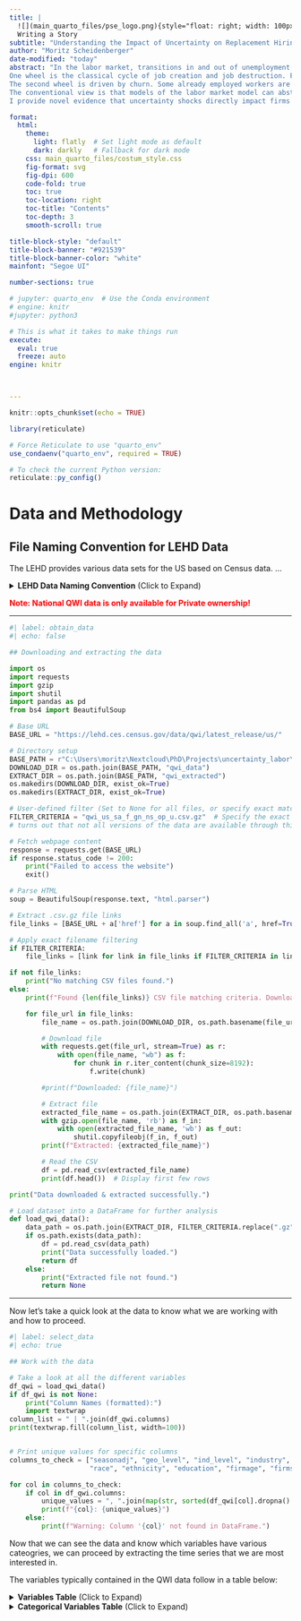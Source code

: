 ```yaml
---
title: |
  ![](main_quarto_files/pse_logo.png){style="float: right; width: 100px;"}
  Writing a Story
subtitle: "Understanding the Impact of Uncertainty on Replacement Hiring"
author: "Moritz Scheidenberger"
date-modified: "today"
abstract: "In the labor market, transitions in and out of unemployment are driven by two wheels.
One wheel is the classical cycle of job creation and job destruction. Firms create jobs for which they hire unemployed workers. Simulatenously, some already filled jobs are destroyed and the associated workers become unemployed.
The second wheel is driven by churn. Some already employed workers are hired by another firm and leave behind an empty position which, subsequently, may be filled by another already employed worker who themselves leaves behind a position. So the churn wheel keeps turning until the empty position is filled by a previously unemployed worker.
The conventional view is that models of the labor market model can abstract from the churn wheel when mainly interested in unemployment dynamics. Since job creation must equal job destruction, the number of UE transitions is determined by the EU transitions. EE transitions offset eachother and do not matter for unemploymend dynamics. Yet, disregarding replacement hiring dynamics risks missing essential labor market effects when economic shocks alter firms' quit replacement decisions through mechanisms beyond the usual business cycle impact.
I provide novel evidence that uncertainty shocks directly impact firms' replacement hiring decisions. The reluctance to rehire under uncertainty arises because firms treat existing positions as valuable but sunk investments, leading to a wait-and-see approach."

format:
  html:
    theme:
      light: flatly  # Set light mode as default
      dark: darkly   # Fallback for dark mode
    css: main_quarto_files/costum_style.css
    fig-format: svg
    fig-dpi: 600
    code-fold: true
    toc: true
    toc-location: right
    toc-title: "Contents"
    toc-depth: 3
    smooth-scroll: true

title-block-style: "default"
title-block-banner: "#921539"
title-block-banner-color: "white"
mainfont: "Segoe UI"

number-sections: true

# jupyter: quarto_env  # Use the Conda environment
# engine: knitr
#jupyter: python3

# This is what it takes to make things run
execute:
  eval: true
  freeze: auto
engine: knitr



---
```


```r
knitr::opts_chunk$set(echo = TRUE)

library(reticulate)

# Force Reticulate to use "quarto_env"
use_condaenv("quarto_env", required = TRUE)

# To check the current Python version:
reticulate::py_config()

```

# Data and Methodology

## File Naming Convention for LEHD Data

The LEHD provides various data sets for the US based on Census data. ...

<details>
<summary> **LEHD Data Naming Convention** (Click to Expand)</summary>

| **Component** | **Code** | **Description** |
|--------------|---------|----------------|
| **GEOHI (Geography Identifier)** | `all` | All available states |
| | `us` | National data (50 states + DC) |
| | `metro` | CBSA-level collection (metropolitan areas) |
| | `[st]` | Two-letter state postal code (e.g., `ca` for California) |
| | `[NNNNN]` | CBSA-derived code for metro areas |
| **DEMO (Demographic Breakdown)** | `d` | No demographic detail |
| | `rh` | Race by Ethnicity |
| | `sa` | Sex by Age |
| | `se` | Sex by Education |
| | `sarhe` | Combined `sa`, `rh`, and `se` |
| **FAS (Firm Age & Size Breakdown)** | `f` | No firm size or age breakdown |
| | `fa` | Firm age tabulations |
| | `fs` | Firm size tabulations |
| **GEOCAT (Geographic Category)** | `gb` | Metropolitan (complete) |
| | `gc` | Counties |
| | `gm` | Metropolitan/Micropolitan (state parts) |
| | `gn` | National (50 States + DC) |
| | `gs` | States |
| | `gw` | Workforce Investment Areas |
| **INDCAT (Industry Classification)** | `n` | All industries |
| | `ns` | NAICS sectors |
| | `n3` | NAICS subsectors |
| | `n4` | NAICS industry groups |
| **OWNCAT (Ownership Classification)** | `of` | Federal Government |
| | `op` | All Private |
| | `oslp` | State, Local, and Private ownership |
| **SA (Seasonal Adjustment)** | `s` | Seasonally adjusted |
| | `u` | Not seasonally adjusted |
| **EXT (File Format)** | `csv` | Comma-Separated file |
| | `pdf` | Printable PDF |
| | `xls` | Excel (limited availability) |
| | `xlsx` | Excel (not available for large files) |
*Source: [LEHD CSV Naming Convention](https://lehd.ces.census.gov/data/schema/V4.12.0/lehd_csv_naming.html)*

**Quick Example Breakdown**
- **qwi** → Quarterly Workforce Indicators (QWI) Counts
- **us** → National-level data
- **sa** → Sex by Age
- **f** → No firm size or age breakdown
- **gn** → National (50 states + DC)
- **ns** → NAICS sectors
- **op** → All Private ownership
- **u** → Not seasonally adjusted

</details>

<span style="color: red;">**Note: National QWI data is only available for Private ownership!**</span>

---

```python
#| label: obtain_data
#| echo: false

## Downloading and extracting the data

import os
import requests
import gzip
import shutil
import pandas as pd
from bs4 import BeautifulSoup

# Base URL
BASE_URL = "https://lehd.ces.census.gov/data/qwi/latest_release/us/"

# Directory setup
BASE_PATH = r"C:\Users\moritz\Nextcloud\PhD\Projects\uncertainty_labor\data"
DOWNLOAD_DIR = os.path.join(BASE_PATH, "qwi_data")
EXTRACT_DIR = os.path.join(BASE_PATH, "qwi_extracted")
os.makedirs(DOWNLOAD_DIR, exist_ok=True)
os.makedirs(EXTRACT_DIR, exist_ok=True)

# User-defined filter (Set to None for all files, or specify exact match criteria)
FILTER_CRITERIA = "qwi_us_sa_f_gn_ns_op_u.csv.gz"  # Specify the exact filename needed
# turns out that not all versions of the data are available through this site. Seasonally adjusted is not.

# Fetch webpage content
response = requests.get(BASE_URL)
if response.status_code != 200:
    print("Failed to access the website")
    exit()

# Parse HTML
soup = BeautifulSoup(response.text, "html.parser")

# Extract .csv.gz file links
file_links = [BASE_URL + a['href'] for a in soup.find_all('a', href=True) if a['href'].endswith('.csv.gz')]

# Apply exact filename filtering
if FILTER_CRITERIA:
    file_links = [link for link in file_links if FILTER_CRITERIA in link]

if not file_links:
    print("No matching CSV files found.")
else:
    print(f"Found {len(file_links)} CSV file matching criteria. Downloading...")

    for file_url in file_links:
        file_name = os.path.join(DOWNLOAD_DIR, os.path.basename(file_url))

        # Download file
        with requests.get(file_url, stream=True) as r:
            with open(file_name, "wb") as f:
                for chunk in r.iter_content(chunk_size=8192):
                    f.write(chunk)

        #print(f"Downloaded: {file_name}")

        # Extract file
        extracted_file_name = os.path.join(EXTRACT_DIR, os.path.basename(file_name).replace(".gz", ""))
        with gzip.open(file_name, 'rb') as f_in:
            with open(extracted_file_name, 'wb') as f_out:
                shutil.copyfileobj(f_in, f_out)
        print(f"Extracted: {extracted_file_name}")

        # Read the CSV
        df = pd.read_csv(extracted_file_name)
        print(df.head())  # Display first few rows

print("Data downloaded & extracted successfully.")

# Load dataset into a DataFrame for further analysis
def load_qwi_data():
    data_path = os.path.join(EXTRACT_DIR, FILTER_CRITERIA.replace(".gz", ""))
    if os.path.exists(data_path):
        df = pd.read_csv(data_path)
        print("Data successfully loaded.")
        return df
    else:
        print("Extracted file not found.")
        return None

```

---
Now let's take a quick look at the data to know what we are working with and how to proceed.

```python
#| label: select_data
#| echo: true

## Work with the data

# Take a look at all the different variables
df_qwi = load_qwi_data()
if df_qwi is not None:
    print("Column Names (formatted):")
    import textwrap
column_list = " | ".join(df_qwi.columns)
print(textwrap.fill(column_list, width=100))


# Print unique values for specific columns
columns_to_check = ["seasonadj", "geo_level", "ind_level", "industry", "ownercode", "sex", "agegrp",
                    "race", "ethnicity", "education", "firmage", "firmsize"]  # Adjust column names as needed

for col in columns_to_check:
    if col in df_qwi.columns:
        unique_values = ", ".join(map(str, sorted(df_qwi[col].dropna().unique())))
        print(f"{col}: {unique_values}")
    else:
        print(f"Warning: Column '{col}' not found in DataFrame.")

```

Now that we can see the data and know which variables have various cateogries, we can proceed by extracting the time series that we are most interested in.

The variables typically contained in the QWI data follow in a table below:


<details>
<summary> **Variables Table** (Click to Expand)</summary>

| Indicator Variable | Alternate Name | Status Flag | Indicator Name | Description | Units | Concept | Base |
|-------------------|---------------|-------------|---------------|-------------|-------|---------|------|
| Emp | B | sEmp | Beginning-of-Quarter Employment | Estimate of the total number of jobs on the first day of the reference quarter | Count | Employment | 1 |
| EmpEnd | E | sEmpEnd | End-of-Quarter Employment | Estimate of the number of jobs on the last day of the quarter | Count | Employment | 1 |
| EmpS | F | sEmpS | Full-Quarter Employment (Stable) | Estimate of stable jobs - the number of jobs that are held on both the first and last day of the quarter with the same employer | Count | Employment | 1 |
| EmpTotal | M | sEmpTotal | Employment - Reference Quarter | Estimated count of people employed in a firm at any time during the quarter | Count | Employment | 1 |
| EmpSpv | Fpv | sEmpSpv | Full-Quarter Employment in the Previous Quarter | Estimate of stable jobs in the quarter before the reference quarter | Count | Employment | 1 |
| HirA | A | sHirA | Hires (All Accessions) | Estimated number of workers who started a new job in the specified quarter | Count | Hire | 1 |
| HirN | H | sHirN | New Hires | Estimated number of workers who started a new job excluding recall hires | Count | Hire | 1 |
| HirR | R | sHirR | Recall Hires | Estimated number of workers who returned to the same employer where they had worked within the previous year | Count | Hire | 1 |
| Sep | S | sSep | Separations (All) | Estimated number of workers whose job with a given employer ended in the specified quarter | Count | Separation | 1 |
| HirAEnd | CA | sHirAEnd | End-of-Quarter Hires | Estimated number of workers who started a new job in the specified quarter, which continued into next quarter | Count | Hire | 1 |
| SepBeg | CS | sSepBeg | Beginning-of-Quarter Separations | Estimated number of workers whose job in the previous quarter continued and ended in the given quarter | Count | Separation | 1 |
| HirAEndRepl | EI | sHirAEndRepl | Replacement Hires | Hires into continuous quarter employment in excess of job creation | Count | Hire | 1 |
| HirAEndR | CAR | sHirAEndR | End-of-Quarter Hiring Rate | Hires as a percent of average employment | Rate | Hire | (Emp + EmpEnd)/2 |
| SepBegR | CSR | sSepBegR | Beginning-of-Quarter Separation Rate | Separations as a percent of average employment | Rate | Separation | (Emp + EmpEnd)/2 |
| HirAEndReplR | EIR | sHirAEndReplR | Replacement Hiring Rate | Replacement hires as a percent of the average of beginning- and end-of-quarter employment | Rate | Hire | (Emp + EmpEnd)/2 |
| HirAS | FA | sHirAS | Hires (All Hires into Full-Quarter Employment) | Estimated number of workers that started a job that lasted at least one full quarter with a given employer | Count | Hire | 1 |
| HirNS | FH | sHirNS | New Hires (New Hires into Full-Quarter Employment) | Estimated number of workers who started a job that they had not held within the past year and the job turned into a job that lasted at least a full quarter with a given employer | Count | Hire | 1 |
| SepS | FS | sSepS | Separations (Flows out of Full-Quarter Employment) | Estimated number of workers who had a job for at least a full quarter and then the job ended | Count | Separation | 1 |
| SepSnx | FSnx | sSepSnx | Separations in the Next Quarter (Flows out of Full-Quarter Employment) | Estimated number of workers in the next quarter who had a job for at least a full quarter and then the job ended | Count | Separation | 1 |
| TurnOvrS | FT | sTurnOvrS | Turnover (Stable) | The rate at which stable jobs begin and end | Rate | Turnover | 2*EmpS |
| FrmJbGn | JC | sFrmJbGn | Firm Job Gains (Job Creation) | Estimated number of jobs gained at firms throughout the quarter | Count | Job Flows | 1 |
| FrmJbLs | JD | sFrmJbLs | Firm Job Loss (Job Destruction) | Estimated number of jobs lost at firms throughout the quarter | Count | Job Flows | 1 |
| FrmJbC | JF | sFrmJbC | Firm Job Change (Net Change) | Difference between firm job gain and firm job loss | Count | Job Flows | 1 |
| FrmJbGnS | FJC | sFrmJbGnS | Firm Job Gains (Stable) | Estimated number of full-quarter jobs gained at firms | Count | Job Flows | 1 |
| FrmJbLsS | FJD | sFrmJbLsS | Firm Job Loss (Stable) | Estimated number of full-quarter jobs lost at firms | Count | Job Flows | 1 |
| FrmJbCS | FJF | sFrmJbCS | Firm Job Change (Stable; Net Change) | Net growth in jobs that last a full quarter | Count | Job Flows | 1 |
| EarnS | ZW3 | sEarnS | Average Monthly Earnings (Full-Quarter Employment) | Average monthly earnings of employees with stable jobs | Dollars | Earnings | EmpS |
| EarnBeg | ZW2B | sEarnBeg | Average Monthly Earnings (Beginning-of-Quarter Employment) | Average monthly earnings of employees who worked on the first day of the reference quarter | Dollars | Earnings | Emp |
| EarnHirAS | ZWFA | sEarnHirAS | Average Monthly Earnings (All Hires into Full-Quarter Employment) | Average monthly earnings for workers who started a job that turned into a job lasting a full quarter | Dollars | Earnings | HirAS |
| EarnHirNS | ZWFH | sEarnHirNS | Average Monthly Earnings (New Hires into Full-Quarter Employment) | Average monthly earnings of newly stable employees | Dollars | Earnings | HirNS |
| EarnSepS | ZWFS | sEarnSepS | Average Monthly Earnings (Flows out of Full-Quarter Employment) | Average monthly earnings of separations from full-quarter status at an establishment | Dollars | Earnings | SepSnx |
| Payroll | W1 | sPayroll | Total Quarterly Payroll | Total quarterly payroll for all jobs | Dollars | Earnings | 1 |

*Source: [LEHD Public Use Schema](https://lehd.ces.census.gov/data/schema/V4.12.0/lehd_public_use_schema.html)*
</details>



<details>
<summary> **Categorical Variables Table** (Click to Expand)</summary>

**5.1. Agegrp**

| **agegrp** | **Label** |
|-----------|--------------------------------|
| A00       | All Ages (14-99)               |
| A01       | 14-18                          |
| A02       | 19-21                          |
| A03       | 22-24                          |
| A04       | 25-34                          |
| A05       | 35-44                          |
| A06       | 45-54                          |
| A07       | 55-64                          |
| A08       | 65-99                          |

**5.2. Education**

| **education** | **Label** |
|--------------|--------------------------------------------------------|
| E0          | All Education Categories                              |
| E1          | Less than high school                                 |
| E2          | High school or equivalent, no college                 |
| E3          | Some college or Associate degree                      |
| E4          | Bachelor’s degree or advanced degree                  |
| E5          | Educational attainment not available (workers < 24)    |

**5.3. Ethnicity**

| **ethnicity** | **Label** |
|-------------|---------------------------|
| A0          | All Ethnicities            |
| A1          | Not Hispanic or Latino     |
| A2          | Hispanic or Latino         |

**5.4. Firmage**

| **firmage** | **Label** |
|-----------|------------------------------|
| 0         | All Firm Ages                |
| 1         | 0-1 Years                    |
| 2         | 2-3 Years                    |
| 3         | 4-5 Years                    |
| 4         | 6-10 Years                   |
| 5         | 11+ Years                    |
| N         | Firm Age Not Available       |

**5.5. Firmsize**

| **firmsize** | **Label** |
|------------|------------------------------|
| 0         | All Firm Sizes                |
| 1         | 0-19 Employees                |
| 2         | 20-49 Employees               |
| 3         | 50-249 Employees              |
| 4         | 250-499 Employees             |
| 5         | 500+ Employees                |
| N         | Firm Size Not Available       |

**5.6. Ownercode**

| **ownercode** | **Label** |
|-------------|------------------------------------------|
| A00        | State and local government + private    |
| A01        | Federal government                      |
| A05        | All Private                             |

**5.7. Periodicity**

| **periodicity** | **Label** |
|--------------|-----------------|
| A          | Annual data      |
| Q          | Quarterly data   |

**5.8. Quarter**

| **quarter** | **Label** |
|---------|------------------------------------|
| 1       | 1st Quarter (Jan-Mar)            |
| 2       | 2nd Quarter (Apr-Jun)            |
| 3       | 3rd Quarter (Jul-Sep)            |
| 4       | 4th Quarter (Oct-Dec)            |

**5.9. Race**

| **race** | **Label** |
|--------|---------------------------------------------|
| A0     | All Races                                  |
| A1     | White Alone                                |
| A2     | Black or African American Alone           |
| A3     | American Indian or Alaska Native Alone    |
| A4     | Asian Alone                               |
| A5     | Native Hawaiian or Other Pacific Islander |
| A6     | Some Other Race Alone (Not Used)         |
| A7     | Two or More Race Groups                   |

**5.10. Seasonadj**

| **seasonadj** | **Label** |
|-----------|-----------------------|
| S         | Seasonally adjusted   |
| U         | Not seasonally adjusted |

**5.11. Sex**

| **sex** | **Label** |
|------|--------------|
| 0    | All Sexes   |
| 1    | Male       |
| 2    | Female     |


**5.12.1. Industry Levels**

| **ind_level** | **Label** |
|-------------|----------------------|
| A         | All Industries       |
| S         | NAICS Sectors        |
| 3         | NAICS Subsectors     |
| 4         | NAICS Industry Groups |

**5.12.2. Industry**

| **industry** | **Label** | **ind_level** |
|------------|-------------------------------------------------|-------------|
| 00         | All NAICS Sectors                               | A           |
| 000        | All NAICS Subsectors                           | A           |
| 0000       | All NAICS Industry Groups                     | A           |
| 11         | Agriculture, Forestry, Fishing and Hunting    | S           |
| 111        | Crop Production                               | 3           |
| 1111       | Oilseed and Grain Farming                    | 4           |
| 1112       | Vegetable and Melon Farming                  | 4           |
| ...        | ...                                           | ...         |
| 2383       | Building Finishing Contractors               | 4           |
| 2389       | Other Specialty Trade Contractors            | 4           |
| 31-33      | Manufacturing                                | S           |
| 311        | Food Manufacturing                          | 3           |
| 3111       | Animal Food Manufacturing                   | 4           |
| 3112       | Grain and Oilseed Milling                   | 4           |
| 3113       | Sugar and Confectionery Product Manufacturing | 4           |
| ...        | ...                                           | ...         |


**5.13. Degree Level**

| **degree_level** | **Label** |
|--------------|----------------------------------|
| 00         | All Degree Levels                |
| 01         | Certificate < 1 year             |
| 02         | Certificate 1-2 years            |
| 03         | Associate's Degree               |
| 04         | Certificate 2-4 years            |
| 05         | Baccalaureate                     |
| 06         | Post-Baccalaureate Certificate   |
| 07         | Master's Degree                  |
| 08         | Post-Master's Certificate        |
| 17         | Doctoral - Research/Scholarship  |
| 18         | Doctoral - Professional Practice |

*Source: [LEHD Public Use Schema](https://lehd.ces.census.gov/data/schema/V4.12.0/lehd_public_use_schema.html)*

<details>

```python
#| label: View_the_data
#| echo: true


## Create date variable
df_qwi_filtered = df_qwi[
    (df_qwi["sex"] == 0) &
    (df_qwi["agegrp"] == "A00") &
    (df_qwi["industry"] == "00") &
    (df_qwi["ind_level"] == "A")
].copy() # copy here for sure to not mess up pointers!

df_qwi_filtered["date"] = pd.PeriodIndex(
    df_qwi_filtered["year"].astype(str) + "Q" + df_qwi_filtered["quarter"].astype(str),
    freq="Q"
).to_timestamp()

# Export to deseasonalize in R
df_qwi_filtered.to_csv("temp_df.csv", index=False)

```

It turns out that we need to use R (together with python) to use the usual seasonal adjustment with X13-ARIMA.

```r
#| label: seasonal_adjustment
#| echo: true

# Load the necessary libraries
library(seasonal)
library(readr)

# Load the data
df_qwi_filtered <- read.csv("temp_df.csv")


```



```python
#| label: plotting
#| echo: true

## Plotting
import matplotlib.pyplot as plt

# Plot HirAEndRepl over time
plt.figure(figsize=(10, 5))
plt.plot(df_qwi_filtered["date"], df_qwi_filtered["HirAEndRepl"], marker="o", linestyle="-")

# Labels and title
plt.xlabel("Date")
plt.ylabel("HirAEndRepl")
plt.title("Hiring Activity Over Time")

# Improve readability
plt.xticks(rotation=45)
plt.grid(True)

# Show the plot
plt.show()

```

::: {layout-ncol=2}
<div style="text-align: center;">
  ![](quarto_data_story_files/figure-html/plotting-1.svg){.lightbox}
  <div style="font-size: 10px; width: 100%; text-align: justify;">Notes.</div>
</div>

:::
